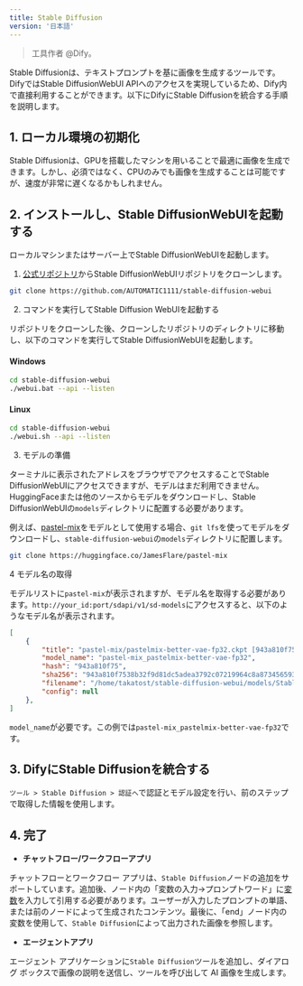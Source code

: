 ```yaml
---
title: Stable Diffusion
version: '日本語'
---
```


> 工具作者 @Dify。

Stable Diffusionは、テキストプロンプトを基に画像を生成するツールです。DifyではStable DiffusionWebUI APIへのアクセスを実現しているため、Dify内で直接利用することができます。以下にDifyにStable Diffusionを統合する手順を説明します。

## 1. ローカル環境の初期化

Stable Diffusionは、GPUを搭載したマシンを用いることで最適に画像を生成できます。しかし、必須ではなく、CPUのみでも画像を生成することは可能ですが、速度が非常に遅くなるかもしれません。

## 2. インストールし、Stable DiffusionWebUIを起動する

ローカルマシンまたはサーバー上でStable DiffusionWebUIを起動します。

1. [公式リポジトリ](https://github.com/AUTOMATIC1111/stable-diffusion-webui)からStable DiffusionWebUIリポジトリをクローンします。

```bash
git clone https://github.com/AUTOMATIC1111/stable-diffusion-webui
```

2. コマンドを実行してStable Diffusion WebUIを起動する

リポジトリをクローンした後、クローンしたリポジトリのディレクトリに移動し、以下のコマンドを実行してStable DiffusionWebUIを起動します。

#### Windows

```bash
cd stable-diffusion-webui
./webui.bat --api --listen
```

#### Linux
```bash
cd stable-diffusion-webui
./webui.sh --api --listen
```

3. モデルの準備

ターミナルに表示されたアドレスをブラウザでアクセスすることでStable DiffusionWebUIにアクセスできますが、モデルはまだ利用できません。HuggingFaceまたは他のソースからモデルをダウンロードし、Stable DiffusionWebUIの`models`ディレクトリに配置する必要があります。

例えば、[pastel-mix](https://huggingface.co/JamesFlare/pastel-mix)をモデルとして使用する場合、`git lfs`を使ってモデルをダウンロードし、`stable-diffusion-webui`の`models`ディレクトリに配置します。

```bash
git clone https://huggingface.co/JamesFlare/pastel-mix
```

4 モデル名の取得

モデルリストに`pastel-mix`が表示されますが、モデル名を取得する必要があります。`http://your_id:port/sdapi/v1/sd-models`にアクセスすると、以下のようなモデル名が表示されます。

```json
[
    {
        "title": "pastel-mix/pastelmix-better-vae-fp32.ckpt [943a810f75]",
        "model_name": "pastel-mix_pastelmix-better-vae-fp32",
        "hash": "943a810f75",
        "sha256": "943a810f7538b32f9d81dc5adea3792c07219964c8a8734565931fcec90d762d",
        "filename": "/home/takatost/stable-diffusion-webui/models/Stable-diffusion/pastel-mix/pastelmix-better-vae-fp32.ckpt",
        "config": null
    },
]
```

`model_name`が必要です。この例では`pastel-mix_pastelmix-better-vae-fp32`です。

## 3. DifyにStable Diffusionを統合する

`ツール > Stable Diffusion > 認証へ`で認証とモデル設定を行い、前のステップで取得した情報を使用します。

## 4. 完了

- **チャットフロー/ワークフローアプリ**

チャットフローとワークフロー アプリは、`Stable Diffusion`ノードの追加をサポートしています。追加後、ノード内の「変数の入力→プロンプトワード」に[変数](https://docs.dify.ai/v/ja-jp/guides/workflow/variables)を入力して引用する必要があります。ユーザーが入力したプロンプトの単語、または前のノードによって生成されたコンテンツ。最後に、「end」ノード内の変数を使用して、`Stable Diffusion`によって出力された画像を参照します。

- **エージェントアプリ**

エージェント アプリケーションに`Stable Diffusion`ツールを追加し、ダイアログ ボックスで画像の説明を送信し、ツールを呼び出して AI 画像を生成します。
